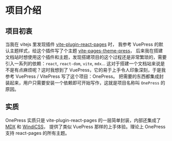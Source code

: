 # 项目介绍

## 项目初衷

当我在 vitejs 里发现插件 [vite-plugin-react-pages](https://github.com/vitejs/vite-plugin-react-pages) 时，
我参考 VuePress 的默认主题样式，给这个插件写了个主题 [vite-pages-theme-press](https://github.com/Codpoe/vite-pages-theme-press)，
后来我在搭建文档站时想使用这个插件和主题，发现搭建项目的这个过程还是非常繁琐的，需要引入一系列的依赖：`react`, `react-dom`, `vite`, `mdx`...
这对于搭建一个文档站来说是不是有点麻烦呢？这时我想到了 VuePress，它的易于上手令人印象深刻，于是我参考 VuePress / VitePress 写了这个项目：OnePress。
把需要的东西都集成封装起来，用户只需要安装一个依赖即可开始写作，这就是项目名称叫 `OnePress` 的原因。

## 实质

OnePress 实质只是 vite-plugin-react-pages 的一层简单封装，内部还集成了 [MDX](https://github.com/mdx-js/mdx) 和 [WindiCSS](https://github.com/windicss/windicss)，
提供了类似 VuePress 那样的上手体验。理论上 OnePress 支持 react-pages 的所有主题。

